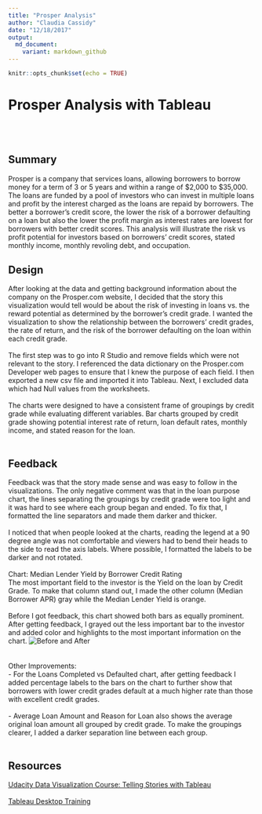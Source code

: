 ```yaml
---
title: "Prosper Analysis"
author: "Claudia Cassidy"
date: "12/18/2017"
output:
  md_document:
    variant: markdown_github
---
```


```r
knitr::opts_chunk$set(echo = TRUE)
```

# Prosper Analysis with Tableau #
<br><br>

## Summary ##
Prosper is a company that services loans, allowing borrowers to borrow money for a term of 3 or 5 years and within a range of $2,000 to $35,000. The loans are funded by a pool of investors who can invest in multiple loans and profit by the interest charged as the loans are repaid by borrowers. The better a borrower's credit score, the lower the risk of a borrower defaulting on a loan but also the lower the profit margin as interest rates are lowest for borrowers with better credit scores. This analysis will illustrate the risk vs profit potential for investors based on borrowers' credit scores, stated monthly income, monthly revoling debt, and occupation.
<br>

## Design ##

After looking at the data and getting background information about the company on the Prosper.com website, I decided that the story this visualization would tell would be about the risk of investing in loans vs. the reward potential as determined by the borrower's credit grade.  I wanted the visualization to show the relationship between the borrowers' credit grades, the rate of return, and the risk of the borrower defaulting on the loan within each credit grade.
<br><br>
The first step was to go into R Studio and remove fields which were not relevant to the story. I referenced the data dictionary on the Prosper.com Developer web pages to ensure that I knew the purpose of each field. I then exported a new csv file and imported it into Tableau.
Next, I excluded data which had Null values from the worksheets.
<br><br>
The charts were designed to have a consistent frame of groupings by credit grade while evaluating different variables.  Bar charts grouped by credit grade showing potential interest rate of return, loan default rates, monthly income, and stated reason for the loan.
<br><br>



## Feedback ##
Feedback was that the story made sense and was easy to follow in the visualizations. The only negative comment was that in the loan purpose chart, the lines separating the groupings by credit grade were too light and it was hard to see where each group began and ended. To fix that, I formatted the line separators and made them darker and thicker.
<br><br>
I noticed that when people looked at the charts, reading the legend at a 90 degree angle was not comfortable and viewers had to bend their heads to the side to read the axis labels. Where possible, I formatted the labels to be darker and not rotated.
<br><br>
Chart: Median Lender Yield by Borrower Credit Rating<br>
The most important field to the investor is the Yield on the loan by Credit Grade.  To make that column stand out, I made the other column (Median Borrower APR) gray while the Median Lender Yield is orange.
<br><br>
Before I got feedback, this chart showed both bars as equally prominent.  After getting feedback, I grayed out the less important bar to the investor and added color and highlights to the most important information on the chart.
![Before and After]("chart1beforeafter.png"")
<br><br><br>
Other Improvements:<br>
- For the Loans Completed vs Defaulted chart, after getting feedback I added percentage labels to the bars on the chart to further show that borrowers with lower credit grades default at a much higher rate than those with excellent credit grades.
<br><br>
- Average Loan Amount and Reason for Loan also shows the average original loan amount all grouped by credit grade. To make the groupings clearer, I added a darker separation line between each group.
<br><br>


## Resources ##
<a href="https://classroom.udacity.com/nanodegrees/nd002/parts/38e740f3-bea2-43cb-a474-1de2abe3ec4b/modules/acbe4df1-d046-40fd-a2e5-8e1a777c339f/lessons/820d84b6-974f-4531-b4da-371de2f91e79/concepts/b337a5fa-b932-4159-8972-4461ed3f4963">Udacity Data Visualization Course: Telling Stories with Tableau</a> <br><br>
<a href="https://www.tableau.com/learn/training">Tableau Desktop Training</a>




